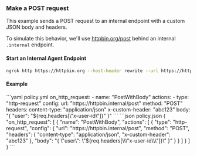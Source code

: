 

### Make a POST request

This example sends a POST request to an internal endpoint with a custom JSON body and headers.

To simulate this behavior, we'll use [httpbin.org/post](https://httpbin.org/post) behind an internal `.internal` endpoint.

#### Start an Internal Agent Endpoint

```bash
ngrok http https://httpbin.org --host-header rewrite --url https://httpbin.internal
```

#### Example

<CodeGroup>
```yaml policy.yml
on_http_request:
  - name: "PostWithBody"
    actions:
    - type: "http-request"
    config:
    url: "https://httpbin.internal/post"
    method: "POST"
    headers:
    content-type: "application/json"
    x-custom-header: "abc123"
    body: "{ "user": "${req.headers[\"x-user-id\"]}" }"
```
```json policy.json
{
  "on_http_request": [
    {
      "name": "PostWithBody",
      "actions": [
        {
          "type": "http-request",
          "config": {
            "url": "https://httpbin.internal/post",
            "method": "POST",
            "headers": {
              "content-type": "application/json",
              "x-custom-header": "abc123"
            },
            "body": "{ \"user\": \"${req.headers[\\\"x-user-id\\\"]}\" }"
          }
        }
      ]
    }
  ]
}
```
</CodeGroup>
